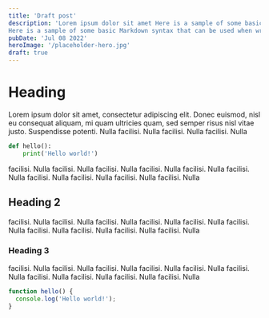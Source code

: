 ```yaml
---
title: 'Draft post'
description: 'Lorem ipsum dolor sit amet Here is a sample of some basic Markdown syntax that can be used when writing Markdown content in Astro. 
Here is a sample of some basic Markdown syntax that can be used when writing Markdown content in Astro.'
pubDate: 'Jul 08 2022'
heroImage: '/placeholder-hero.jpg'
draft: true
---
```


# Heading

Lorem ipsum dolor sit amet, consectetur adipiscing elit. Donec euismod, nisl eu
consequat aliquam, mi quam ultricies quam, sed semper risus nisl vitae justo.
Suspendisse potenti. Nulla facilisi. Nulla facilisi. Nulla facilisi. Nulla

```python
def hello():
    print('Hello world!')
```

facilisi. Nulla facilisi. Nulla facilisi. Nulla facilisi. Nulla facilisi. Nulla
facilisi. Nulla facilisi. Nulla facilisi. Nulla facilisi. Nulla facilisi. Nulla

## Heading 2

facilisi. Nulla facilisi. Nulla facilisi. Nulla facilisi. Nulla facilisi. Nulla
facilisi. Nulla facilisi. Nulla facilisi. Nulla facilisi. Nulla facilisi. Nulla

### Heading 3

facilisi. Nulla facilisi. Nulla facilisi. Nulla facilisi. Nulla facilisi. Nulla
facilisi. Nulla facilisi. Nulla facilisi. Nulla facilisi. Nulla facilisi. Nulla

```js
function hello() {
  console.log('Hello world!');
}
```
